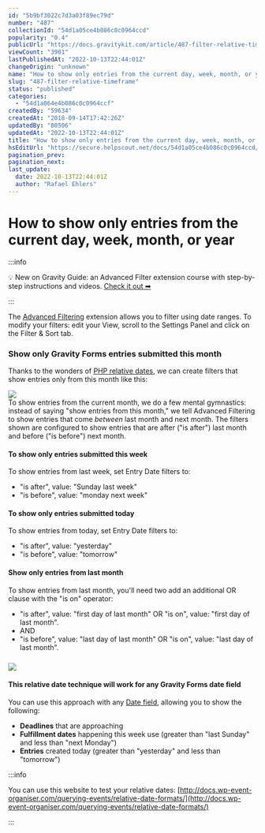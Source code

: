 ```yaml
---
id: "5b9bf3022c7d3a03f89ec79d"
number: "487"
collectionId: "54d1a05ce4b086c0c0964ccd"
popularity: "0.4"
publicUrl: "https://docs.gravitykit.com/article/487-filter-relative-timeframe"
viewCount: "3901"
lastPublishedAt: "2022-10-13T22:44:01Z"
changeOrigin: "unknown"
name: "How to show only entries from the current day, week, month, or year"
slug: "487-filter-relative-timeframe"
status: "published"
categories: 
  - "54d1a064e4b086c0c0964ccf"
createdBy: "59634"
createdAt: "2018-09-14T17:42:26Z"
updatedBy: "80506"
updatedAt: "2022-10-13T22:44:01Z"
title: "How to show only entries from the current day, week, month, or year"
hsEditUrl: "https://secure.helpscout.net/docs/54d1a05ce4b086c0c0964ccd/article/5b9bf3022c7d3a03f89ec79d"
pagination_prev: 
pagination_next: 
last_update:
  date: 2022-10-13T22:44:01Z
  author: "Rafael Ehlers"
---
```


# How to show only entries from the current day, week, month, or year


:::info

💡 New on Gravity Guide: an Advanced Filter extension course with step-by-step instructions and videos. [Check it out ➡](https://gravity.guide/course/using-gravityview-advanced-filter-to-easily-display-subsets-of-your-view/)

:::



The [Advanced Filtering](https://www.gravitykit.com/extensions/advanced-filter/) extension allows you to filter using date ranges. To modify your filters: edit your View, scroll to the Settings Panel and click on the Filter &amp; Sort tab.

### Show only Gravity Forms entries submitted this month

Thanks to the wonders of [PHP relative dates](http://php.net/manual/en/datetime.formats.relative.php), we can create filters that show entries only from this month like this:

![](https://s3.amazonaws.com/helpscout.net/docs/assets/54c58489e4b051242988532c/images/609efb49bbbb0e786d30bbb6/file-IWCdr4q18a.png)  
To show entries from the current month, we do a few mental gymnastics: instead of saying "show entries from this month," we tell Advanced Filtering to show entries that come *between* last month and next month. The filters shown are configured to show entries that are after ("is after") last month and before ("is before") next month.

#### To show only entries submitted this week

To show entries from last week, set Entry Date filters to:

- "is after", value: "Sunday last week"
- "is before", value: "monday next week"

#### To show only entries submitted today

To show entries from today, set Entry Date filters to:

- "is after", value: "yesterday"
- "is before", value: "tomorrow"

#### Show only entries from last month

To show entries from last month, you'll need two add an additional OR clause with the "is on" operator:

- "is after", value: "first day of last month" OR "is on", value: "first day of last month".
- AND
- "is before", value: "last day of last month" OR "is on", value: "last day of last month".

### ![](https://s3.amazonaws.com/helpscout.net/docs/assets/54c58489e4b051242988532c/images/609ef98939590458eb88b0a2/file-TXVZ6fy4CJ.png)

#### This relative date technique will work for any Gravity Forms date field

You can use this approach with any [Date field](https://docs.gravityforms.com/date/), allowing you to show the following:

- **Deadlines** that are approaching
- **Fulfillment dates** happening this week use (greater than "last Sunday" and less than "next Monday")
- **Entries** created today (greater than "yesterday" and less than "tomorrow")


:::info

You can use this website to test your relative dates: [http://docs.wp-event-organiser.com/querying-events/relative-date-formats/](http://docs.wp-event-organiser.com/querying-events/relative-date-formats/)

:::

 